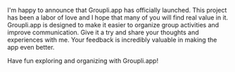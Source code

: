 I'm happy to announce that Groupli.app has officially launched. This project has been a labor of love and I hope that many of you will find real value in it. Groupli.app is designed to make it easier to organize group activities and improve communication. Give it a try and share your thoughts and experiences with me. Your feedback is incredibly valuable in making the app even better.

Have fun exploring and organizing with Groupli.app!